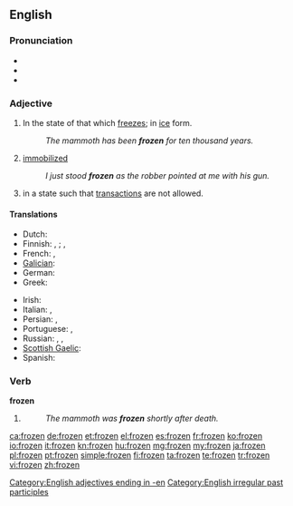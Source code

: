 ==English==

===Pronunciation===
* {{IPA|/ˈfɻozən/}}
* {{audio|en-us-frozen.ogg|Audio (US)}}
* {{rhymes|əʊzən}}

===Adjective===
{{en-adj}}

# In the state of that which [[freeze]]s; in [[ice]] form.
#: ''The mammoth has been '''frozen''' for ten thousand years.''
# [[immobilized]]
#: ''I just stood '''frozen''' as the robber pointed at me with his gun.''
# {{context|of a bank account}} in a state such that [[transaction]]s are not allowed.

====Translations====
{{trans-top|in the state of that which freezes}}
* Dutch: {{t+|nl|bevroren}}
* Finnish: {{qualifier|something/-one else has done it}} {{t|fi|jäädytetty}}, {{t|fi|pakastettu}}; {{qualifier|the thing/person has frozen on its own}} {{t|fi|jäätynyt}}, {{t|fi|pakastunut}}
* French: {{t+|fr|congelé}}, {{t+|fr|gelé}}
* [[Galician]]: {{t-|gl|xeado|xs=Galician}}
* German: {{t|de|gefroren}}
* Greek: {{t|el|κατεψυγμένος|tr=katepsygménos|sc=Grek}}
{{trans-mid}}
* Irish: {{t-|ga|reoite|xs=Irish}}
* Italian: {{t-|it|ghiacciato}}, {{t+|it|gelato}}
* Persian: {{t|fa|یخ‌زده|tr=yax-zade|sc=fa-Arab}}, {{qualifier|rare}} {{t|fa|فسرده|tr=fesorde|sc=fa-Arab}}
* Portuguese: {{t+|pt|congelado}}, {{t+|pt|gelado}}
* Russian: {{qualifier|deliberately}} {{t|ru|замороженный|tr=zamoróžennyj|sc=Cyrl}}, {{t|ru|мороженый|tr=moróženyj|sc=Cyrl}}, {{qualifier|by its/his/her own }} {{t|ru|замёрзший|tr=zamjórzšij|sc=Cyrl}}
* [[Scottish Gaelic]]: {{t-|gd|reòta|xs=Scottish Gaelic}}
* Spanish: {{t-|es|congelado}}
{{trans-bottom}}

===Verb===
'''frozen'''

# {{past participle of|freeze}}
#: ''The mammoth was '''frozen''' shortly after death.''

[[Category:English adjectives ending in -en]]
[[Category:English irregular past participles]]

[[ca:frozen]]
[[de:frozen]]
[[et:frozen]]
[[el:frozen]]
[[es:frozen]]
[[fr:frozen]]
[[ko:frozen]]
[[io:frozen]]
[[it:frozen]]
[[kn:frozen]]
[[hu:frozen]]
[[mg:frozen]]
[[my:frozen]]
[[ja:frozen]]
[[pl:frozen]]
[[pt:frozen]]
[[simple:frozen]]
[[fi:frozen]]
[[ta:frozen]]
[[te:frozen]]
[[tr:frozen]]
[[vi:frozen]]
[[zh:frozen]]